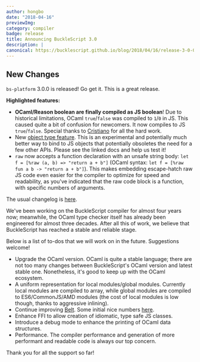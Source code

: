 ```yaml
---
author: hongbo
date: "2018-04-16" 
previewImg:
category: compiler
badge: release
title: Announcing BuckleScript 3.0 
description: |
canonical: https://bucklescript.github.io/blog/2018/04/16/release-3-0-0
---
```


## New Changes

`bs-platform` 3.0.0 is released! Go get it. This is a great release.

**Highlighted features:**

- **OCaml/Reason boolean are finally compiled as JS boolean**! Due to
  historical limitations, OCaml `true`/`false` was compiled to `1`/`0` in JS.
  This caused quite a bit of confusion for newcomers. It now compiles to JS
  `true`/`false`. Special thanks to [Cristiano](https://twitter.com/ccrisccris)
  for all the hard work.
- New [object type
  feature](/docs/reason-compiler/latest/object#abstract-record-mode). This is
  an experimental and potentially much better way to bind to JS objects that
  potentially obsoletes the need for a few other APIs. Please see the linked
  docs and help us test it!
- `raw` now accepts a function declaration with an unsafe string body: `let f =
  [%raw (a, b) => "return a + b"]` (OCaml syntax: `let f = [%raw fun a b ->
  "return a + b"]`). This makes embedding escape-hatch raw JS code even easier
  for the compiler to optimize for speed and readability, as you've indicated
    that the raw code block is a function, with specific numbers of arguments.

The usual changelog is
[here](https://github.com/BuckleScript/bucklescript/blob/master/Changes.md#300).

We've been working on the BuckleScript compiler for almost four years now;
meanwhile, the OCaml type checker itself has already been engineered for almost
three decades. After all this of work, we believe that BuckleScript has reached
a stable and reliable stage.

Below is a list of to-dos that we will work on in the future. Suggestions
welcome!

- Upgrade the OCaml version. OCaml is quite a stable language; there are not
  too many changes between BuckleScript's OCaml version and latest stable one.
  Nonetheless, it's good to keep up with the OCaml ecosystem.
- A uniform representation for local modules/global modules. Currently local
  modules are compiled to array, while global modules are compiled to
  ES6/CommonJS/AMD modules (the cost of local modules is low though, thanks to
  aggressive inlining).
- Continue improving
  [Belt](https://bucklescript.github.io/bucklescript/api/Belt.html). Some
  initial nice numbers [here](https://github.com/bobzhang/belt-simple-bench).
- Enhance FFI to allow creation of idiomatic, type safe JS classes.
- Introduce a debug mode to enhance the printing of OCaml data structures.
- Performance. The compiler performance and generation of more performant and
  readable code is always our top concern.

Thank you for all the support so far!
